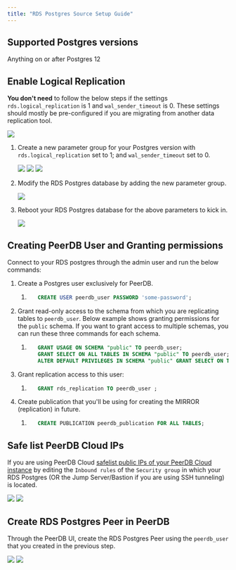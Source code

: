 ```yaml
---
title: "RDS Postgres Source Setup Guide"
---
```



## Supported Postgres versions

Anything on or after Postgres 12

## Enable Logical Replication

**You don't need** to follow the below steps if the settings `rds.logical_replication` is 1 and `wal_sender_timeout` is 0. These settings should mostly be pre-configured if you are migrating from another data replication tool.

<Frame caption="Checking if the logical replication is already enabled">
    <img src="/images/setup/logical_rep_already_configured.png" />
</Frame>


1. Create a new parameter group for your Postgres version with `rds.logical_replication` set to 1; and `wal_sender_timeout` set to 0.

    <Frame caption="Where to find Parameter groups in RDS?">
    <img src="/images/setup/parameter_group_in_blade.png" />
    </Frame>

    <Frame caption="Changing rds.logical_replication">
    <img src="/images/setup/change_rds_logical_replication.png" />
    </Frame>

    <Frame caption="Changing wal_sender_timeout">
    <img src="/images/setup/change_wal_sender_timeout.png" />
    </Frame>

2. Modify the RDS Postgres database by adding the new parameter group.

    <Frame caption="Modifying RDS Postgres with new parameter group">
    <img src="/images/setup/modify_parameter_group.png" />
    </Frame>

3. Reboot your RDS Postgres database for the above parameters to kick in.

    <Frame caption="Reboot RDS Postgres">
    <img src="/images/setup/reboot_rds.png" />
    </Frame>

## Creating PeerDB User and Granting permissions

Connect to your RDS postgres through the admin user and run the below commands:

1. Create a Postgres user exclusively for PeerDB.

    1. ```sql
          CREATE USER peerdb_user PASSWORD 'some-password';
        ```

2. Grant read-only access to the schema from which you are replicating tables to `peerdb_user`. Below example shows granting permissions for the `public` schema. If you want to grant access to multiple schemas, you can run these three commands for each schema.

    1. ```sql
          GRANT USAGE ON SCHEMA "public" TO peerdb_user;
          GRANT SELECT ON ALL TABLES IN SCHEMA "public" TO peerdb_user;
          ALTER DEFAULT PRIVILEGES IN SCHEMA "public" GRANT SELECT ON TABLES TO peerdb_user;
        ```

3. Grant replication access to this user:

    1. ```sql
          GRANT rds_replication TO peerdb_user ;
        ```

4. Create publication that you'll be using for creating the MIRROR (replication) in future.

    1. ```sql
          CREATE PUBLICATION peerdb_publication FOR ALL TABLES;
        ```

<RLSNote />

<SSHTunnel />

## Safe list PeerDB Cloud IPs

If you are using PeerDB Cloud [safelist public IPs of your PeerDB Cloud instance](/peerdb-cloud/ip-table) by editing the `Inbound rules` of the `Security group` in which your
RDS Postgres (OR the Jump Server/Bastion if you are using SSH tunneling) is located.

<Frame caption="Where to find security group in RDS Postgres?">
<img src="/images/setup/security_group_in_rds_postgres.png" />
</Frame>

<Frame caption="Edit inbound rules for the above security group">
<img src="/images/setup/edit_inbound_rules.png" />
</Frame>

## Create RDS Postgres Peer in PeerDB

Through the PeerDB UI, create the RDS Postgres Peer using the `peerdb_user` that you created in the previous step.

<Frame caption="Create peer drop down">
<img src="/images/setup/create_postgres_peer.png" />
</Frame>

<Frame caption="Create RDS Postgres Peer">
<img src="/images/setup/create_peer.png" />
</Frame>